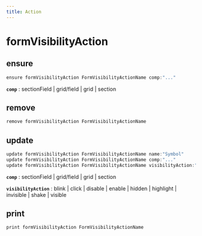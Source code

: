 ```yaml
---
title: Action
---
```


# formVisibilityAction

## ensure

```js filename="Terminal" copy
ensure formVisibilityAction FormVisibilityActionName comp:"..."
```

**`comp`**
 : sectionField | grid/field | grid | section


## remove

```js filename="Terminal" copy
remove formVisibilityAction FormVisibilityActionName
```


## update

```js filename="Terminal" copy
update formVisibilityAction FormVisibilityActionName name:"Symbol"
update formVisibilityAction FormVisibilityActionName comp:"..."
update formVisibilityAction FormVisibilityActionName visibilityAction:"..."
```

**`comp`**
 : sectionField | grid/field | grid | section

**`visibilityAction`**
 : blink | click | disable | enable | hidden | highlight | invisible | shake | visible


## print

```js filename="Terminal" copy
print formVisibilityAction FormVisibilityActionName
```


